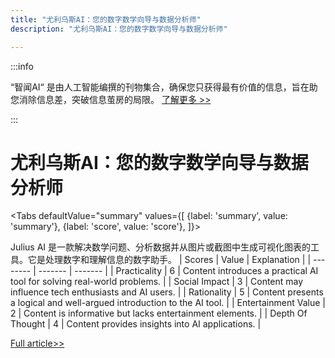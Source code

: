 ```yaml
---
title: "尤利乌斯AI：您的数字数学向导与数据分析师"
description: "尤利乌斯AI：您的数字数学向导与数据分析师"

---
```



:::info

“智闻AI“ 是由人工智能编撰的刊物集合，确保您只获得最有价值的信息，旨在助您消除信息差，突破信息茧房的局限。  [了解更多 >>](/)

:::

# 尤利乌斯AI：您的数字数学向导与数据分析师


<Tabs
	defaultValue="summary"
	values={[
	{label: 'summary', value: 'summary'},
	{label: 'score', value: 'score'},
]}>
<TabItem value="summary">


Julius AI 是一款解决数学问题、分析数据并从图片或截图中生成可视化图表的工具。它是处理数字和理解信息的数字助手。
</TabItem>
<TabItem value="score">
	| Scores     | Value   | Explanation |
	| -------- | ------- | ------- |
	| Practicality  | 6    | Content introduces a practical AI tool for solving real-world problems.    |
	| Social Impact | 3     | Content may influence tech enthusiasts and AI users.    |
	| Rationality    | 5    | Content presents a logical and well-argued introduction to the AI tool.    |
	| Entertainment Value    | 2    | Content is informative but lacks entertainment elements.    |
	| Depth Of Thought    | 4    | Content provides insights into AI applications.    |
</TabItem>
</Tabs>

[Full article>>](https://x.com/Kanojiyaaakash1/status/1807005119696777640)
